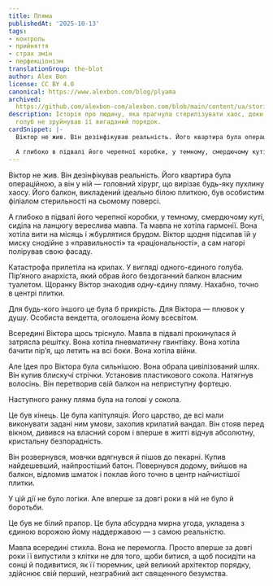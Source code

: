 ```yaml
---
title: Пляма
publishedAt: '2025-10-13'
tags:
- контроль
- прийняття
- страх змін
- перфекціонізм
translationGroup: the-blot
author: Alex Bon
license: CC BY 4.0
canonical: https://www.alexbon.com/blog/plyama
archived: 
  https://github.com/alexbon-com/alexbon.com/blob/main/content/ua/stories/plyama.mdx
description: Історія про людину, яка прагнула стерилізувати хаос, доки один впертий
  голуб не зруйнував її вигаданий порядок.
cardSnippet: |-
  Віктор не жив. Він дезінфікував реальність. Його квартира була операційною, а він у ній — головний хірург, що вирізає будь-яку пухлину хаосу. Його балкон, викладений ідеально білою плиткою, був особистим філіалом стерильності на сьомому поверсі.

  А глибоко в підвалі його черепної коробки, у темному, смердючому куті, сиділа на ланцюгу вереслива мавпа. Та мавпа не хотіла гармонії. Вона хотіла вити на місяць і жбурлятися брудом...
---
```


Віктор не жив. Він дезінфікував реальність. Його квартира була операційною, а він у ній — головний хірург, що вирізає будь-яку пухлину хаосу. Його балкон, викладений ідеально білою плиткою, був особистим філіалом стерильності на сьомому поверсі.

А глибоко в підвалі його черепної коробки, у темному, смердючому куті, сиділа на ланцюгу вереслива мавпа. Та мавпа не хотіла гармонії. Вона хотіла вити на місяць і жбурлятися брудом. Віктор щодня підсипав їй у миску снодійне з «правильності» та «раціональності», а сам нагорі полірував свою фасаду.

Катастрофа прилетіла на крилах. У вигляді одного-єдиного голуба. Пір’яного анархіста, який обрав його бездоганний балкон власним туалетом. Щоранку Віктор знаходив одну-єдину пляму. Нахабно, точно в центрі плитки.

Для будь-кого іншого це була б прикрість. Для Віктора — плювок у душу. Особиста вендетта, оголошена йому всесвітом.

Всередині Віктора щось тріснуло. Мавпа в підвалі прокинулася й затрясла решітку. Вона хотіла пневматичну гвинтівку. Вона хотіла бачити пір’я, що летить на всі боки. Вона хотіла війни.

Але Ідея про Віктора була сильнішою. Вона обрала цивілізований шлях. Він купив блискучі стрічки. Установив пластикового сокола. Натягнув волосінь. Він перетворив свій балкон на неприступну фортецю.

Наступного ранку пляма була на голові у сокола.

Це був кінець. Це була капітуляція. Його царство, де всі мали виконувати задані ним умови, захопив крилатий вандал. Він стояв перед вікном, дивився на власний сором і вперше в житті відчув абсолютну, кристальну безпорадність.

Він розвернувся, мовчки вдягнувся й пішов до пекарні. Купив найдешевший, найпростіший батон. Повернувся додому, вийшов на балкон, відломив шматок і поклав його точно в центр найчистішої плитки.

У цій дії не було логіки. Але вперше за довгі роки в ній не було й боротьби.

Це був не білий прапор. Це була абсурдна мирна угода, укладена з єдиною ворожою йому наддержавою — з самою реальністю.

Мавпа всередині стихла. Вона не перемогла. Просто вперше за довгі роки її випустили з клітки не для того, щоби битися, а щоб посидіти на сонці й подивитися, як її тюремник, цей великий архітектор порядку, здійснює свій перший, незграбний акт священного безумства.
